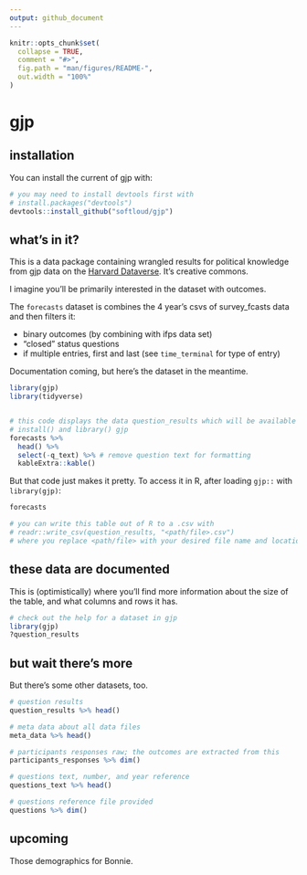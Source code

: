 ```yaml
---
output: github_document
---
```


<!-- README.md is generated from README.Rmd. Please edit that file -->

```r
knitr::opts_chunk$set(
  collapse = TRUE,
  comment = "#>",
  fig.path = "man/figures/README-",
  out.width = "100%"
)
```

# gjp

<!-- badges: start -->
<!-- badges: end -->


## installation

You can install the current of gjp  with:

``` r

# you may need to install devtools first with
# install.packages("devtools")
devtools::install_github("softloud/gjp")
```



## what's in it?

This is a data package containing wrangled results for political knowledge from gjp data on the [Harvard Dataverse](https://dataverse.harvard.edu/dataset.xhtml?persistentId=doi:10.7910/DVN/BPCDH5). It's creative commons. 

I imagine you'll be primarily interested in the dataset with outcomes. 

The `forecasts` dataset is combines the 4 year's csvs of survey_fcasts data and then filters it:

- binary outcomes (by combining with ifps data set)
- "closed" status questions
- if multiple entries, first and last (see `time_terminal` for type of entry)

Documentation coming, but here's the dataset in the meantime. 

```r

library(gjp)
library(tidyverse)


# this code displays the data question_results which will be available once you 
# install() and library() gjp
forecasts %>% 
  head() %>% 
  select(-q_text) %>% # remove question text for formatting
  kableExtra::kable()

```

But that code just makes it pretty. To access it in R, after loading `gjp::` with `library(gjp)`:

```r
 
forecasts 

# you can write this table out of R to a .csv with 
# readr::write_csv(question_results, "<path/file>.csv") 
# where you replace <path/file> with your desired file name and location.

```


## these data are documented

This is (optimistically) where you'll find more information about the size of the table, and what columns and rows it has. 

```r
# check out the help for a dataset in gjp
library(gjp)
?question_results

```


## but wait there's more

But there's some other datasets, too.

```r

# question results
question_results %>% head()

# meta data about all data files
meta_data %>% head()

# participants responses raw; the outcomes are extracted from this
participants_responses %>% dim()

# questions text, number, and year reference
questions_text %>% head()

# questions reference file provided
questions %>% dim()

```

## upcoming

Those demographics for Bonnie. 
